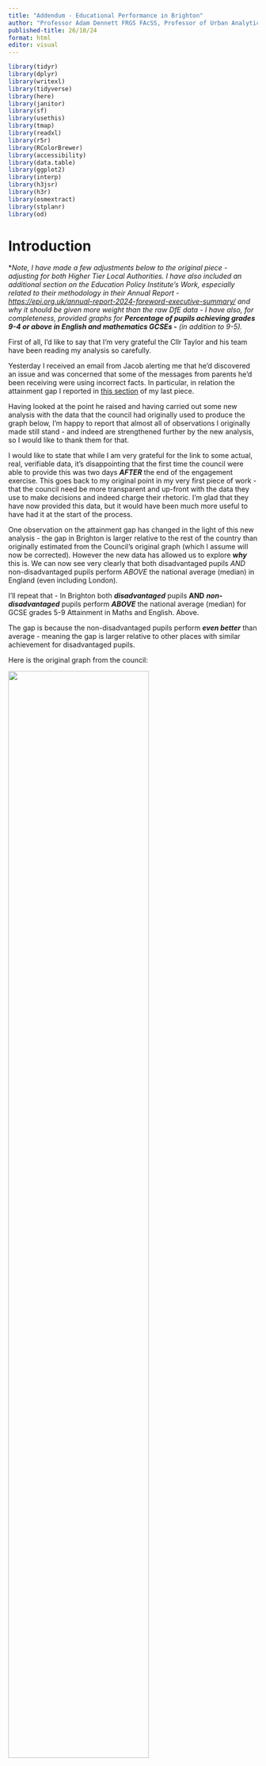 ```yaml
---
title: "Addendum - Educational Performance in Brighton"
author: "Professor Adam Dennett FRGS FAcSS, Professor of Urban Analytics, Bartlett Centre for Advanced Spatial Analysis, University College London - a.dennett@ucl.ac.uk - @adam_dennett"
published-title: 26/10/24
format: html
editor: visual
---
```


```r
library(tidyr)
library(dplyr)
library(writexl)
library(tidyverse)
library(here)
library(janitor)
library(sf)
library(usethis)
library(tmap)
library(readxl)
library(r5r)
library(RColorBrewer)
library(accessibility)
library(data.table)
library(ggplot2)
library(interp)
library(h3jsr)
library(h3r)
library(osmextract)
library(stplanr)
library(od)
```

# Introduction

\**Note, I have made a few adjustments below to the original piece - adjusting for both Higher Tier Local Authorities. I have also included an additional section on the Education Policy Institute's Work, especially related to their methodology in their Annual Report - <https://epi.org.uk/annual-report-2024-foreword-executive-summary/> and why it should be given more weight than the raw DfE data - I have also, for completeness, provided graphs for **Percentage of pupils achieving grades 9-4 or above in English and mathematics GCSEs -** (in addition to 9-5).*

First of all, I'd like to say that I'm very grateful the Cllr Taylor and his team have been reading my analysis so carefully.

Yesterday I received an email from Jacob alerting me that he'd discovered an issue and was concerned that some of the messages from parents he'd been receiving were using incorrect facts. In particular, in relation the attainment gap I reported in [this section](https://adamdennett.github.io/BH_Schools_2/schools_wk3.html#a-stain-on-our-city---really) of my last piece.

Having looked at the point he raised and having carried out some new analysis with the data that the council had originally used to produce the graph below, I'm happy to report that almost all of observations I originally made still stand - and indeed are strengthened further by the new analysis, so I would like to thank them for that.

I would like to state that while I am very grateful for the link to some actual, real, verifiable data, it's disappointing that the first time the council were able to provide this was two days ***AFTER*** the end of the engagement exercise. This goes back to my original point in my very first piece of work - that the council need be more transparent and up-front with the data they use to make decisions and indeed charge their rhetoric. I'm glad that they have now provided this data, but it would have been much more useful to have had it at the start of the process.

One observation on the attainment gap has changed in the light of this new analysis - the gap in Brighton is larger relative to the rest of the country than originally estimated from the Council's original graph (which I assume will now be corrected). However the new data has allowed us to explore ***why*** this is. We can now see very clearly that both disadvantaged pupils *AND* non-disadvantaged pupils perform *ABOVE* the national average (median) in England (even including London).

I'll repeat that - In Brighton both ***disadvantaged*** pupils **AND** ***non-disadvantaged*** pupils perform ***ABOVE*** the national average (median) for GCSE grades 5-9 Attainment in Maths and English. Above.

The gap is because the non-disadvantaged pupils perform ***even better*** than average - meaning the gap is larger relative to other places with similar achievement for disadvantaged pupils.

Here is the original graph from the council:

![](images/stain.png){width="75%"}

Now the graph that Cllr Taylor was concerned about in my last analysis was this one:

![](images/stain2.png)

Now, the issue Cllr Taylor alerted me to relates to the two green dots at the top of this chart.

Here's the point he raised: "You have compared Disadvantaged Attainment to ***All Pupil*** attainment, which is not how the Attainment Gap is calculated. Disadvantaged attainment has to be compared to Non-Disadvantaged Attainment (not all pupils)."

A good point - and a correct one. An even better point had it have been raised when he put his own slides together, as you can see that this is exactly what the bar chart at the top is showing! I used their data. In drawing these green dots and time was short and data was sparse, I took the figures from the Council graph.

But mistakes happen - the rest of my graph above (below the green dot) was actually using FSM regional data - not ideal, but the best I could lay my hands on at the time without a link to the original data. As I note above, Cllr Taylor was kind enough to send me the link to the [original data](https://explore-education-statistics.service.gov.uk/find-statistics/key-stage-4-performance), and after a bit of digging around I found the correct file and have been able to correct the analysis.

## New Analysis - Are we still stained?

Well, short answer is, no. We are no more stained than we were before. And much of the stain (the attainment gap in Brighton being worse than the attainment gap nationally) is actually an artefact of the council using the wrong 'average' - as I will explain below. Had they used the correct average - the median - a different picture emerges.

There still appears to be some confusion online, which hopefully this bit of analysis will clear up once and for all.

-   Cllr Taylor - "Non-Disadvantaged attainment in Brighton and Hove was 57.5 in 2022-23, giving us an attainment gap of 33.5." - looking at the data, this observation is ***true***.

-   Cllr Taylor on Facebook - "Indeed - when compared to individual local authorities, our city has the 16th highest attainment gap of 152 local authorities - nearly in the top decile." This observation is true, when looking at just one of the possible attainment gap variables, - the ***Percentage of pupils achieving grades 5 or above in English and Mathematics GCSEs*** - however as is pointed out by the [Educational Policy Institute in their annual report](https://epi.org.uk/annual-report-2024-methodology-2/) - the average GCSE score across English and Maths in England, was 4.6. So in using this variable is effectively representing the - above-average attainment gap. However this is the 'raw' gap (i.e. a gap of 10-20% pass rate is the same as a gap from 30-40% pass rate - same gap, very different story).

## Data

### GCSE Grade 5-9, English and Maths, 2024

The file I have used in the analysis below is called ***2233_sl_lad_fsm_dis_data_revised.csv*** (downloaded from [here](https://explore-education-statistics.service.gov.uk/find-statistics/key-stage-4-performance)) – I am now almost certain that the data in Cllr Taylor's original graph comes from the field “pt_l2basics_95” - ***Percentage of pupils achieving grades 5 or above in English and Mathematics GCSEs.*** Even more specifically, the 50% for Brighton comes from cell W266 in that file and the 24% for disadvantaged pupils comes from Cell W262 in the same sheet.

I pre-filtered that file above (I know, I'd normally do it all in R but today I did filter in excel first - slaps-wrists - but I really wanted to eyeball the data first to make sure mistakes did not creep in). Those two files, derived from *2233_sl_lad_fsm_dis_data_revised.csv* can be downloaded from [here](https://www.dropbox.com/scl/fi/3g8wmdocqn0du3rikagte/dis_vs_non.csv?rlkey=6n8m416q41nsqpdndf2jebahz&dl=0) and [here](https://www.dropbox.com/scl/fi/penjbjr196k4wb9gvplp8/all_vs_disadv.csv?rlkey=daxgv1op76z5yh3c42ygb4p3a&dl=0). (note in the underlying code, I have now adjusted to read the original file in and filter and aggregate on the fly). OK, so we're all set.

## Analysis

We can plot that Brighton data. And even better than showing England and the South East, we can show all Local Authorities (upper and lower-tier now) in England. This gives us a much better way of comparing where Brighton sits relative to everywhere else. We can view this data below in a histogram:

```r
#all_vs_disad <- read_csv("https://www.dropbox.com/scl/fi/penjbjr196k4wb9gvplp8/all_vs_disadv.csv?rlkey=daxgv1op76z5yh3c42ygb4p3a&raw=1")
#dis_vs_non <- read_csv("https://www.dropbox.com/scl/fi/3g8wmdocqn0du3rikagte/dis_vs_non.csv?rlkey=6n8m416q41nsqpdndf2jebahz&raw=1")
full_fsm_dis <- read_csv("https://www.dropbox.com/scl/fi/kduzdg0q7cvb35s9o5nrt/2223_sl_lad_fsm_dis_data_revised.csv?rlkey=4kpfuncy0h40wp1qtzgid8vyj&raw=1")

```

```r
library(dplyr)
library(ggplot2)

dis_vs_non <- full_fsm_dis %>% 
  filter(disadvantage %in% c("Disadvantaged", "Disadvantaged all other") & 
         free_school_meals == "Total" & 
         !is.na(lad_code))

all_vs_disad <- full_fsm_dis %>% 
  filter(disadvantage %in% c("Disadvantaged", "Total") & 
         free_school_meals == "Total" & 
         !is.na(lad_code))


# Select the relevant columns and order the data
all_vs_disad_ordered <- all_vs_disad %>%
  select(lad_name, disadvantage, pt_l2basics_95) %>%
  arrange(lad_name)

all_vs_disad_filtered <- all_vs_disad %>%
  select(lad_name, disadvantage, pt_l2basics_95) %>% 
  mutate(lad_name = factor(lad_name, levels = unique(lad_name[order(pt_l2basics_95)])))

# Step 1: Pivot Wider
all_vs_disad_wider <- all_vs_disad_filtered %>%
  pivot_wider(names_from = disadvantage, values_from = pt_l2basics_95)

# Step 2: Calculate Gap
all_vs_disad_wider <- all_vs_disad_wider %>%
  mutate(Gap = Total - Disadvantaged) %>% 
  mutate(Gap_vs_total = (Gap / Total)*100)

# Step 3: Pivot Longer
all_vs_disad_longer <- all_vs_disad_wider %>%
  pivot_longer(cols = c(Total, Disadvantaged, Gap, Gap_vs_total), names_to = "disadvantage", values_to = "pt_l2basics_95")

# Step 4: Adjust factor levels for lad_name based on 'Gap'
all_vs_disad_longer <- all_vs_disad_longer %>%
  mutate(lad_name = factor(lad_name, levels = all_vs_disad_wider %>% 
                            arrange(Gap) %>%
                            pull(lad_name)))




```

```r
library(dplyr)
library(ggplot2)

# Select the relevant columns and order the data
all_vs_disad_ordered <- all_vs_disad %>%
  select(lad_name, disadvantage, pt_l2basics_95) %>%
  arrange(pt_l2basics_95)

# Extract the value for Brighton and Hove for "Disadvantaged" and "Total"
brighton_value_disadv <- all_vs_disad_ordered %>%
  filter(lad_name == "Brighton and Hove" & disadvantage == "Disadvantaged") %>%
  pull(pt_l2basics_95)

brighton_value_total <- all_vs_disad_ordered %>%
  filter(lad_name == "Brighton and Hove" & disadvantage == "Total") %>%
  pull(pt_l2basics_95)

# Calculate medians
median_disadv <- all_vs_disad_ordered %>%
  filter(disadvantage == "Disadvantaged") %>%
  summarise(median = median(pt_l2basics_95)) %>%
  pull(median)

median_total <- all_vs_disad_ordered %>%
  filter(disadvantage == "Total") %>%
  summarise(median = median(pt_l2basics_95)) %>%
  pull(median)

mean_total <- all_vs_disad_ordered %>%
  filter(disadvantage == "Total") %>%
  summarise(mean = mean(pt_l2basics_95)) %>%
  pull(mean)

mean_disadv <- all_vs_disad_ordered %>%
  filter(disadvantage == "Disadvantaged") %>%
  summarise(mean = mean(pt_l2basics_95)) %>%
  pull(mean)


# Create the overlaid histograms
ggplot() +
  geom_histogram(data = filter(all_vs_disad_ordered, disadvantage == "Disadvantaged"), 
                 aes(x = pt_l2basics_95, fill = "Disadvantaged"), binwidth = 2, alpha = 0.5, position = "identity", color = "black") +
  geom_histogram(data = filter(all_vs_disad_ordered, disadvantage == "Total"), 
                 aes(x = pt_l2basics_95, fill = "Total"), binwidth = 2, alpha = 0.5, position = "identity", color = "black") +
  geom_vline(xintercept = brighton_value_disadv, color = "red", linetype = "dashed") +
  geom_vline(xintercept = brighton_value_total, color = "blue", linetype = "dashed") +
  geom_vline(xintercept = median_disadv, color = "orange", linetype = "solid", size = 1) +
  geom_vline(xintercept = median_total, color = "lightblue", linetype = "solid", size = 1) +
  annotate("text", x = brighton_value_disadv, y = Inf, label = "Brighton and Hove (Disadvantaged)", color = "red", vjust = 2.5, angle = 90) +
  annotate("text", x = brighton_value_total, y = Inf, label = "Brighton and Hove (Total)", color = "blue", vjust = 2.5, angle = 90) +
  theme_minimal() +
  labs(
    title = "Percentage Achieving 9-5 grades in English and Maths, \nAll England Local Authorities",
    x = "Percentage Achieving 9-5 grades in English and Maths",
    y = "Frequency",
    fill = "Disadvantage"
  ) +
  scale_fill_manual(values = c("Disadvantaged" = "orange", "Total" = "lightblue"))

```

Figure 1 - Disadvantaged Pupils vs Total

-   First thing to say is I am aware that this is still the "***wrong***" data - the disadvantaged pupils in this graph are also included in the Total - so double counted. I will correct this in the next graph, but it's useful to have this here to see that it actually doesn't make a huge amount of difference. Still, it's worth doing things properly.

-   The second thing to note is The median values for disadvantaged pupils and advantaged pupils are shown by the solid lines, with the Brighton and Hove values in dashed lines.

    -   As an important aside, I have used the ***median*** value as my measure of 'average' here - this is actually quite important and something the Council overlooked in their original bar-chart shown at the top where it appears they have used the artithmetic ***mean***. Both are measures of central tendancy (mode being the other one that you might have heard of at school), but median is more appropriate where there there might be outliers (London, for example) and a a skewed distribution (more values at one end of the distribution as we can see in the disadvantaged historam above), and the reason why I have used it here. (There are various online guides as to when to use Median rather than mean, but most will probably start with [wikipedia](https://en.wikipedia.org/wiki/Median) - this BBC Bitesize guide is also genuinely great - <https://www.bbc.co.uk/bitesize/articles/z99jpbk>)

    -   Relatedly, much of the original "stain" that was identified was because the figure of 25.4% for England was the arithmetic mean for the country (according to the data - \[40,074/157,963\]\*100). This is the average disadvantaged 9-5 Maths GCES Pass rate across all children in the county. However, if we took all of local pass rates for each local Authority - e.g. Brighton and Hove = 129/537 = 24% - and do the same for every other local authority, then median is the middle value in this set - and is 21.9%. Brighton is above average - as we already know by looking at the histogram above.

-   The third thing to note is this is a ***histogram***. Not a bar chart. Each bar represents a ***count*** of local authorities that fall into the range of the x-axis value. It's a nice way of seeing where Brighton sits relative to every other local authority in the country. If you look where Brighton is (on the blue side of the graph), it means there are another 22 local authorities (out of 298) whose total number of pupils achieving 9-5 grades in English and Maths is between 49-51%.

-   As the dotted lines for Brighton fall to the right of the solid vertical lines, it means that Brighton is above the median for 9-5 Maths and English GSCE grades for both disadvantaged ***and*** advantaged pupils. Advantaged pupils do achieve a bit higher above the average than disadvantaged pupils.

### Disadvantaged vs Non-Disadvantaged Pupils

Below is a slightly different histogram created with slightly different rows of data from the same dataset. The disadvantaged data are exactly the same, but this time it is paired with data for non-disadvantaged pupils. If you add the two together, you get the total data from the previous graph. This is a better way of representing the data as it doesn't double count the disadvantaged pupils.

#### Minor Adjustment for Geography

*There was a bit of a flurry of excitement on Facebook as originally in this piece I had used standard ("Lower Tier") local authorities (as this is geography the data comes in). My lack of understanding was mocked as I should have known (as everyone surely does!) - that what matters for education policy is "Upper Tier" local authorities - sometimes known as Local Education Authorities. Ok fine, now is not the time to get into distributions of academies and free schools which are outside of the control of local authorities, let's just see if upper tier makes any difference.*

*I managed to source a [lookup-table from the ONS](https://geoportal.statistics.gov.uk/datasets/ec2949b8c037460bbc2891323927e931_0/explore) so have been able to aggregate the original data up to the Upper Tier level for comparison. My data now **exactly** matches that used by Cllr Taylor, so we're all good.*

*As it's the same data, just a bit more aggregated, things haven't changed much. We get some statistical smoothing going on (see my last piece for [a bit of a guide on statistical smoothing](https://adamdennett.github.io/BH_Schools_2/schools_wk3.html#the-importance-of-boundaries-and-distributions-of-people-within-them)) which shifts the medians a little - about 1% for the disadvantaged group, but nothing which changes the interpretation. See below.*

```r
library(dplyr)
library(ggplot2)
library(ggtext)

# Select the relevant columns and order the data
dis_vs_non_ordered <- dis_vs_non %>%
  select(lad_code, lad_name, disadvantage, pt_l2basics_95, UTLA23CD, UTLA23NM) %>%
  arrange(pt_l2basics_95)

dis_vs_non_filtered <- dis_vs_non %>%
  select(lad_name, disadvantage, pt_l2basics_95) %>%
  arrange(lad_name)

# Create a new dataframe grouped by UTLA23CD and summarise columns

# Create a new dataframe grouped by UTLA23CD and disadvantage
dis_vs_non_utla <- dis_vs_non %>%
  group_by(UTLA23CD, UTLA23NM, disadvantage) %>%
  summarise(across(starts_with("t_"), sum, na.rm = TRUE), 
            across(starts_with("avg_"), mean, na.rm = TRUE),
            across(starts_with("pt_"), mean, na.rm = TRUE),
            .groups = 'drop') # ensures ungrouping after summarising

dis_vs_non_utla_filtered <- dis_vs_non_utla %>%
  select(UTLA23NM, disadvantage, t_pupils, t_l2basics_95) %>%
  mutate(pt_l2basics_95 = (t_l2basics_95 / t_pupils)*100) %>%
  arrange(pt_l2basics_95)

# Step 1: Pivot Wider

dis_vs_non_utla_wider <- dis_vs_non_utla_filtered %>% 
  select(UTLA23NM, disadvantage, pt_l2basics_95) %>%
  pivot_wider(names_from = disadvantage, values_from = pt_l2basics_95)

#dis_vs_non_utla_wider <- dis_vs_non_utla_filtered %>%
#  pivot_wider(names_from = disadvantage, values_from = pt_l2basics_95)

# Step 2: Calculate Gap

dis_vs_non_utla_wider <- dis_vs_non_utla_wider %>%
  mutate(Gap = `Disadvantaged all other` - Disadvantaged) %>% 
  mutate(Gap_vs_total = (Gap / `Disadvantaged all other`)*100)

# Step 3: Pivot Longer

dis_vs_non_utla_longer <- dis_vs_non_utla_wider %>%
  pivot_longer(cols = c(`Disadvantaged all other`, Disadvantaged, Gap, Gap_vs_total), names_to = "disadvantage", values_to = "pt_l2basics_95")

# Step 4: Adjust factor levels for lad_name based on 'Gap'

dis_vs_non_utla_longer <- dis_vs_non_utla_longer %>%
  mutate(UTLA23NM = factor(UTLA23NM, levels = dis_vs_non_utla_wider %>% 
                            arrange(Gap) %>%
                            pull(UTLA23NM))) %>% 
  filter(disadvantage %in% c("Disadvantaged", "Disadvantaged all other"))

# Filter out Brighton and Hove

brighton_utla_data <- dis_vs_non_utla_longer %>%
  filter(UTLA23NM == "Brighton and Hove")

# create medians

median_disadv_utla <- dis_vs_non_utla_longer %>%
  filter(disadvantage == "Disadvantaged") %>%
  summarise(median = median(pt_l2basics_95)) %>%
  pull(median)

median_non_disadv_utla <- dis_vs_non_utla_longer %>%
  filter(disadvantage == "Disadvantaged all other") %>%
  summarise(median = median(pt_l2basics_95)) %>%
  pull(median)

# Extract the value for Brighton and Hove for "Disadvantaged" and "Total"
brighton_value_disadv <- dis_vs_non_utla %>%
  filter(UTLA23NM == "Brighton and Hove" & disadvantage == "Disadvantaged") %>%
  pull(pt_l2basics_95)

brighton_value_total <- dis_vs_non_utla %>%
  filter(UTLA23NM == "Brighton and Hove" & disadvantage == "Disadvantaged all other") %>%
  pull(pt_l2basics_95)

# # Create the ggplot point graph
# 
# ggplot(dis_vs_non_utla_longer, aes(x = pt_l2basics_95, y = UTLA23NM)) +
#   geom_point(aes(color = disadvantage)) +
#   theme_minimal() +
#   labs(
#     x = "Percentage Achieving 9-5 grades in English and Maths",
#     y = "",
#     title = "Attainment Gap, Disadvantaged as a Proportion of Non-Disadvantaged \n9-5 grades in English and Maths"
#   ) +
#   theme(axis.text.y = element_blank()) +
#   geom_point(data = brighton_utla_data, aes(x = pt_l2basics_95, y = UTLA23NM), color = "black", size = 3) +
#   scale_color_manual(values = c("Disadvantaged" = "orange", "Disadvantaged all other" = "lightblue"),
#                      labels = c("Disadvantaged", "Non-Disadvantaged"))

# create histogram
ggplot() +
  geom_histogram(data = filter(dis_vs_non_utla, disadvantage == "Disadvantaged"), 
                 aes(x = pt_l2basics_95, fill = "Disadvantaged"), binwidth = 2, alpha = 0.5, position = "identity", color = "black") +
  geom_histogram(data = filter(dis_vs_non_utla, disadvantage == "Disadvantaged all other"), 
                 aes(x = pt_l2basics_95, fill = "Non-Disadvantaged"), binwidth = 2, alpha = 0.5, position = "identity", color = "black") +
  geom_vline(xintercept = brighton_value_disadv, color = "#FFCD00", linetype = "dashed", size = 1.5) +
  geom_vline(xintercept = brighton_value_total, color = "#0057B8", linetype = "dashed", size = 1.5) +
  geom_vline(xintercept = median_disadv_utla, color = "#FFCD00", linetype = "solid", size = 1.5) +
  geom_vline(xintercept = median_non_disadv_utla, color = "#0057B8", linetype = "solid", size = 1.5) +
  annotate("text", x = brighton_value_disadv, y = Inf, label = "Brighton and Hove (Disadvantaged)", color = "#FFCD00", vjust = 1.5, angle = 90) +
  annotate("text", x = brighton_value_total, y = Inf, label = "Brighton and Hove (Non-Disadvantaged)", color = "#0057B8", vjust = 1.5, angle = 90) +
  theme_minimal() +
  labs(
    title = "Percentage Pupils Achieving 9-5 grades in English and Maths,  \nAll England Local *Education* Authorities (Upper Tier)",
    x = "Percentage Achieving 9-5 grades in English and Maths",
    y = "Frequency",
    fill = "Disadvantage"
  ) +
  theme(title = ggtext::element_markdown()) +
  scale_fill_manual(values = c("Disadvantaged" = "#FFCD00", "Non-Disadvantaged" = "#0057B8")) 

#+ ggsave(here("images", "attainmentgap_95.png"))


```

Figure 2a - Achievement, disadvantaged and non-disadvantaged, 153 "Upper Tier" Local Authorities (Local Education Authorities - LEAs)

```r


# Step 1: Pivot Wider
dis_vs_non_wider <- dis_vs_non_filtered %>%
  pivot_wider(names_from = disadvantage, values_from = pt_l2basics_95)

# Step 2: Calculate Gap
dis_vs_non_wider <- dis_vs_non_wider %>%
  mutate(Gap = `Disadvantaged all other` - Disadvantaged) %>% 
  mutate(Gap_vs_total = (Gap / `Disadvantaged all other`)*100)

# Step 3: Pivot Longer
dis_vs_non_longer <- dis_vs_non_wider %>%
  pivot_longer(cols = c(`Disadvantaged all other`, Disadvantaged, Gap, Gap_vs_total), names_to = "disadvantage", values_to = "pt_l2basics_95")

# Step 4: Adjust factor levels for lad_name based on 'Gap'
dis_vs_non_longer <- dis_vs_non_longer %>%
  mutate(lad_name = factor(lad_name, levels = dis_vs_non_wider %>% 
                            arrange(Gap) %>%
                            pull(lad_name)))


# Extract the value for Brighton and Hove for "Disadvantaged" and "Total"
brighton_value_disadv <- dis_vs_non_ordered %>%
  filter(lad_name == "Brighton and Hove" & disadvantage == "Disadvantaged") %>%
  pull(pt_l2basics_95)

brighton_value_total <- dis_vs_non_ordered %>%
  filter(lad_name == "Brighton and Hove" & disadvantage == "Disadvantaged all other") %>%
  pull(pt_l2basics_95)

# Calculate medians
median_disadv <- dis_vs_non_ordered %>%
  filter(disadvantage == "Disadvantaged") %>%
  summarise(median = median(pt_l2basics_95)) %>%
  pull(median)

median_total <- dis_vs_non_ordered %>%
  filter(disadvantage == "Disadvantaged all other") %>%
  summarise(median = median(pt_l2basics_95)) %>%
  pull(median)

# Create the overlaid histograms with median lines
ggplot() +
  geom_histogram(data = filter(dis_vs_non_ordered, disadvantage == "Disadvantaged"), 
                 aes(x = pt_l2basics_95, fill = "Disadvantaged"), binwidth = 2, alpha = 0.5, position = "identity", color = "black") +
  geom_histogram(data = filter(dis_vs_non_ordered, disadvantage == "Disadvantaged all other"), 
                 aes(x = pt_l2basics_95, fill = "Non-Disadvantaged"), binwidth = 2, alpha = 0.5, position = "identity", color = "black") +
  geom_vline(xintercept = brighton_value_disadv, color = "#FFCD00", linetype = "dashed", size = 1.5) +
  geom_vline(xintercept = brighton_value_total, color = "#0057B8", linetype = "dashed", size = 1.5) +
  geom_vline(xintercept = median_disadv, color = "#FFCD00", linetype = "solid", size = 1.5) +
  geom_vline(xintercept = median_total, color = "#0057B8", linetype = "solid", size = 1.5) +
  annotate("text", x = brighton_value_disadv, y = Inf, label = "Brighton and Hove (Disadvantaged)", color = "#FFCD00", vjust = 1.5, angle = 90) +
  annotate("text", x = brighton_value_total, y = Inf, label = "Brighton and Hove (Non-Disadvantaged)", color = "#0057B8", vjust = 1.5, angle = 90) +
  theme_minimal() +
  labs(
    title = "Percentage Achieving 9-5 grades in English and Maths, \nAll England Local Authorities (Lower Tier)",
    x = "Percentage Achieving 9-5 grades in English and Maths",
    y = "Frequency",
    fill = "Disadvantage"
  ) +
  scale_fill_manual(values = c("Disadvantaged" = "#FFCD00", "Non-Disadvantaged" = "#0057B8"))

```

Figure 2b - Achievement, disadvantaged and non-disadvantaged, 153 "Upper Tier" Local Authorities (Local Education Authorities - LEAs)

*Note - text below refers to the bottom of these two histograms - the original lower-tier data. When aggregating to 'upper-tier' the median for disadvantaged students is 22.97%. At lower tier, the median is 21.9% - so about 1% different. Brighton is the same size and shape in both tiers so remains at 24% - so either way, 1-2% above the national average.*

What's changed? Well not very much (although I have used Brighton and Hove Albion colours in this one for fun - if they look a bit faded it's because of the transparency!). The frequency distribution has changed on the right as the data are different, but:

-   Brighton still does better than average for both its disadvantaged and non-disadvantaged pupils.

-   The second important thing to note is the size of the gap between the solid line and the dotted line for disadvantaged and non-disadvantaged pupils. It is smaller on the left than on the right. This is because the non-disadvantaged pupils are doing better than the disadvantaged pupils, relatively speaking. Although they are both performing above the national average.

-   The attainment gap is the gap between the two dotted lines and in this data, as Cllr Taylor correctly pointed out, it's 33.5%.

But how does attainment and the gap compare with the rest country?

```r


dis_vs_non_ordered <- dis_vs_non %>%
  select(lad_name, disadvantage, pt_l2basics_95, region_name) %>%
  arrange(pt_l2basics_95)

dis_vs_non_filtered <- dis_vs_non %>%
  select(lad_name, disadvantage, pt_l2basics_95, region_name) %>% 
  mutate(lad_name = factor(lad_name, levels = unique(lad_name[order(pt_l2basics_95)])))

# Step 1: Pivot Wider
dis_vs_non_wider <- dis_vs_non_filtered %>%
  pivot_wider(names_from = disadvantage, values_from = pt_l2basics_95)

# Step 2: Calculate Gap
dis_vs_non_wider <- dis_vs_non_wider %>%
  mutate(Gap = `Disadvantaged all other` - Disadvantaged) %>% 
  mutate(Gap_vs_non_dis = (Gap / `Disadvantaged all other`)*100)

# Step 3: Pivot Longer
dis_vs_non_longer <- dis_vs_non_wider %>%
  pivot_longer(cols = c(`Disadvantaged all other`, Disadvantaged, Gap, Gap_vs_non_dis), names_to = "disadvantage", values_to = "pt_l2basics_95")

# Step 4: Adjust factor levels for lad_name based on 'Gap'
dis_vs_non_longer <- dis_vs_non_longer %>%
  mutate(lad_name = factor(lad_name, levels = dis_vs_non_wider %>% 
                            arrange(Disadvantaged) %>%
                            pull(lad_name))) %>% 
  filter(disadvantage %in% c("Disadvantaged", "Disadvantaged all other"))


# Filter out Brighton and Hove
brighton_data <- dis_vs_non_longer %>%
  filter(lad_name == "Brighton and Hove")

# Create the ggplot point graph
ggplot(dis_vs_non_longer, aes(x = pt_l2basics_95, y = lad_name)) +
  geom_point(aes(color = disadvantage)) +
  theme_minimal() +
  labs(
    x = "Percentage Achieving 9-5 grades in English and Maths",
    y = "",
    title = "Attainment Gap, Disadvantaged as a Proportion of Non-Disadvantaged \n9-5 grades in English and Maths"
  ) +
  theme(axis.text.y = element_blank()) +
  geom_point(data = brighton_data, aes(x = pt_l2basics_95, y = lad_name), color = "black", size = 3) +
  scale_color_manual(values = c("Disadvantaged" = "#FFCD00", "Disadvantaged all other" = "#0057B8"),
                     labels = c("Disadvantaged", "Non-Disadvantaged"))

```

-   The graph above ranks every local authority in England by the performance of disadvantaged pupils, while also displaying, to the right, the relative performance of the non-disadvantaged pupils. Each pair of dots represents a single local authority.
-   And it's clear to see that Brighton is in the top half - as we would know from the histogram above.
-   It's also clear that the relationship between disadvantaged and non-disadvantaged pupils is not the same across the country. In some places, the gap is much smaller, in others larger, but no discernible pattern between the two at this stage.

```r
library(dplyr)
library(ggplot2)

dis_vs_non_ordered <- dis_vs_non %>%
  select(lad_name, disadvantage, pt_l2basics_95, region_name) %>%
  arrange(pt_l2basics_95)

dis_vs_non_filtered <- dis_vs_non %>%
  select(lad_name, disadvantage, pt_l2basics_95, region_name) %>% 
  mutate(lad_name = factor(lad_name, levels = unique(lad_name[order(pt_l2basics_95)])))

  # Step 1: Pivot Wider
dis_vs_non_wider <- dis_vs_non_filtered %>%
  pivot_wider(names_from = disadvantage, values_from = pt_l2basics_95)

# Step 2: Calculate Gap
dis_vs_non_wider <- dis_vs_non_wider %>%
  mutate(Gap = `Disadvantaged all other` - Disadvantaged) %>% 
  mutate(Gap_vs_non_dis = (Gap / `Disadvantaged all other`)*100)

# Step 3: Pivot Longer
dis_vs_non_longer <- dis_vs_non_wider %>%
  pivot_longer(cols = c(`Disadvantaged all other`, Disadvantaged, Gap, Gap_vs_non_dis), names_to = "disadvantage", values_to = "pt_l2basics_95")

# Step 4: Adjust factor levels for lad_name based on 'Gap'
dis_vs_non_longer <- dis_vs_non_longer %>%
  mutate(lad_name = factor(lad_name, levels = dis_vs_non_wider %>% 
                            arrange(Gap_vs_non_dis) %>%
                            pull(lad_name))) %>% 
  filter(disadvantage %in% c("Gap_vs_non_dis"))


# Filter out Brighton and Hove
brighton_data <- dis_vs_non_longer %>%
  filter(lad_name == "Brighton and Hove")

# Create the ggplot point graph
ggplot(dis_vs_non_longer, aes(x = pt_l2basics_95, y = lad_name)) +
  geom_point(aes(color = disadvantage)) +
  theme_minimal() +
  labs(
    x = "Percentage of Disadvantaged, relative to non-disadvantaged \nAchieving 9-5 grades in English and Maths",
    y = "",
    title = "Attainment Gap, Disadvantaged as a Proportion of Non-Disadvantaged \n9-5 grades in English and Maths"
  ) +
  theme(axis.text.y = element_blank()) +
  geom_point(data = brighton_data, aes(x = pt_l2basics_95, y = lad_name), color = "black", size = 3) 

```

But what about the gap? Given there is so much noise, it would make sense to try and standardise the gap by either disadvantaged or non-disadvantaged attainment. If we look at the gap relative to advantaged attainment – i.e. how do Disadvantaged students do relative to the performance of the advantaged students in the same local authority – a reasonable way of standardising - we get the plot above.

What this shows is that in Brighton, the gap of 33.5% between disadvantaged (24%) and advantaged (57.5%) pupils is around 58% of that higher level of achievement in the city. Lower figures are better in this particular graph, so this gap is not in the top half of the English league table, but as the histogram above shows from the same data, this is because non-disadvantaged students are doing even better than the disadvantaged students, who are already doing better than average.

```r
library(dplyr)
library(ggplot2)

# Step 1: Pivot Wider
dis_vs_non_wider <- dis_vs_non_filtered %>%
  pivot_wider(names_from = disadvantage, values_from = pt_l2basics_95)

# Step 2: Calculate Gap
dis_vs_non_wider <- dis_vs_non_wider %>%
  mutate(Gap = `Disadvantaged all other` - Disadvantaged) %>% 
  mutate(Gap_vs_non_dis = (Gap / `Disadvantaged all other`)*100)

# Step 3: Pivot Longer
dis_vs_non_longer <- dis_vs_non_wider %>%
  pivot_longer(cols = c(`Disadvantaged all other`, Disadvantaged, Gap, Gap_vs_non_dis), names_to = "disadvantage", values_to = "pt_l2basics_95")

# Step 4: Adjust factor levels for lad_name based on 'Gap'
dis_vs_non_longer <- dis_vs_non_longer %>%
  mutate(lad_name = factor(lad_name, levels = dis_vs_non_wider %>% 
                            arrange(Disadvantaged) %>%
                            pull(lad_name))) 


filtered <- dis_vs_non_longer %>%
  filter(disadvantage == "Disadvantaged")

# Filter out Brighton and Hove
brighton_data <- filtered %>%
  filter(lad_name == "Brighton and Hove")

# Calculate the median
median_value <- median(filtered$pt_l2basics_95)

# Create the ggplot point graph with median line
ggplot(filtered, aes(x = pt_l2basics_95, y = lad_name)) +
  geom_point(aes(color = region_name)) +
  theme_minimal() +
  labs(
    x = "Percentage Achieving 9-5 grades in English and Maths",
    y = "",
    title = "Disadvantaged Percentage Achieving 9-5 grades in English and Maths"
  ) +
  theme(axis.text.y = element_blank()) +
  geom_point(data = brighton_data, aes(x = pt_l2basics_95, y = lad_name), color = "black", size = 3) +
  geom_vline(xintercept = median_value, color = "grey", linetype = "dotted", size = 1.5) +
  annotate("text", x = median_value, y = Inf, label = "Median", color = "grey", vjust = 1.5, angle = 90) +
  geom_text(data = brighton_data, aes(x = pt_l2basics_95, y = reorder(lad_name, pt_l2basics_95), label = lad_name), hjust = -0.1)

```

-   One final plot adds a regional perspective - again, this is just disadvantaged pupils, but it's clear to see here the effect of London on the data. Brighton is in the top half of the country, a very large number of local authorities at the top of the distribution are in London.

### GCSE Grade 4-9, English and Maths, 2024

For completeness, I have also included the same analysis for the 4-9 grades in English and Maths. What you will notice is Brighton is still above average, but attainment of disadvantaged pupils is closer to the national average than for 9-5 grades. My overall observations about the gap do not change, however, it is worth asking the question why the attainment gap appears even better than this in the recent work carried out by the Education Policy Institute?

```r
# Select the relevant columns and order the data
dis_vs_non_ordered <- dis_vs_non %>%
  select(lad_code, lad_name, disadvantage, pt_l2basics_94, UTLA23CD, UTLA23NM) %>%
  arrange(pt_l2basics_94)

dis_vs_non_filtered <- dis_vs_non %>%
  select(lad_name, disadvantage, pt_l2basics_94) %>%
  arrange(lad_name)

# Create a new dataframe grouped by UTLA23CD and summarise columns

# Create a new dataframe grouped by UTLA23CD and disadvantage
dis_vs_non_utla <- dis_vs_non %>%
  group_by(UTLA23CD, UTLA23NM, disadvantage) %>%
  summarise(across(starts_with("t_"), sum, na.rm = TRUE), 
            across(starts_with("avg_"), mean, na.rm = TRUE),
            across(starts_with("pt_"), mean, na.rm = TRUE),
            .groups = 'drop') # ensures ungrouping after summarising

dis_vs_non_utla_filtered <- dis_vs_non_utla %>%
  select(UTLA23NM, disadvantage, t_pupils, t_l2basics_94) %>%
  mutate(pt_l2basics_94 = (t_l2basics_94 / t_pupils)*100) %>%
  arrange(pt_l2basics_94)

# Step 1: Pivot Wider

dis_vs_non_utla_wider <- dis_vs_non_utla_filtered %>% 
  select(UTLA23NM, disadvantage, pt_l2basics_94) %>%
  pivot_wider(names_from = disadvantage, values_from = pt_l2basics_94)

#dis_vs_non_utla_wider <- dis_vs_non_utla_filtered %>%
#  pivot_wider(names_from = disadvantage, values_from = pt_l2basics_94)

# Step 2: Calculate Gap

dis_vs_non_utla_wider <- dis_vs_non_utla_wider %>%
  mutate(Gap = `Disadvantaged all other` - Disadvantaged) %>% 
  mutate(Gap_vs_total = (Gap / `Disadvantaged all other`)*100)

# Step 3: Pivot Longer

dis_vs_non_utla_longer <- dis_vs_non_utla_wider %>%
  pivot_longer(cols = c(`Disadvantaged all other`, Disadvantaged, Gap, Gap_vs_total), names_to = "disadvantage", values_to = "pt_l2basics_94")

# Step 4: Adjust factor levels for lad_name based on 'Gap'

dis_vs_non_utla_longer <- dis_vs_non_utla_longer %>%
  mutate(UTLA23NM = factor(UTLA23NM, levels = dis_vs_non_utla_wider %>% 
                            arrange(Gap) %>%
                            pull(UTLA23NM))) %>% 
  filter(disadvantage %in% c("Disadvantaged", "Disadvantaged all other"))

# Filter out Brighton and Hove

brighton_utla_data <- dis_vs_non_utla_longer %>%
  filter(UTLA23NM == "Brighton and Hove")

# create medians

median_disadv_utla <- dis_vs_non_utla_longer %>%
  filter(disadvantage == "Disadvantaged") %>%
  summarise(median = median(pt_l2basics_94)) %>%
  pull(median)

median_non_disadv_utla <- dis_vs_non_utla_longer %>%
  filter(disadvantage == "Disadvantaged all other") %>%
  summarise(median = median(pt_l2basics_94)) %>%
  pull(median)

# Extract the value for Brighton and Hove for "Disadvantaged" and "Total"
brighton_value_disadv <- dis_vs_non_utla %>%
  filter(UTLA23NM == "Brighton and Hove" & disadvantage == "Disadvantaged") %>%
  pull(pt_l2basics_94)

brighton_value_total <- dis_vs_non_utla %>%
  filter(UTLA23NM == "Brighton and Hove" & disadvantage == "Disadvantaged all other") %>%
  pull(pt_l2basics_94)

# # Create the ggplot point graph
# 
# ggplot(dis_vs_non_utla_longer, aes(x = pt_l2basics_94, y = UTLA23NM)) +
#   geom_point(aes(color = disadvantage)) +
#   theme_minimal() +
#   labs(
#     x = "Percentage Achieving 9-5 grades in English and Maths",
#     y = "",
#     title = "Attainment Gap, Disadvantaged as a Proportion of Non-Disadvantaged \n9-5 grades in English and Maths"
#   ) +
#   theme(axis.text.y = element_blank()) +
#   geom_point(data = brighton_utla_data, aes(x = pt_l2basics_94, y = UTLA23NM), color = "black", size = 3) +
#   scale_color_manual(values = c("Disadvantaged" = "orange", "Disadvantaged all other" = "lightblue"),
#                      labels = c("Disadvantaged", "Non-Disadvantaged"))

# create histogram
ggplot() +
  geom_histogram(data = filter(dis_vs_non_utla, disadvantage == "Disadvantaged"), 
                 aes(x = pt_l2basics_94, fill = "Disadvantaged"), binwidth = 2, alpha = 0.5, position = "identity", color = "black") +
  geom_histogram(data = filter(dis_vs_non_utla, disadvantage == "Disadvantaged all other"), 
                 aes(x = pt_l2basics_94, fill = "Non-Disadvantaged"), binwidth = 2, alpha = 0.5, position = "identity", color = "black") +
  geom_vline(xintercept = brighton_value_disadv, color = "#fbb4b9", linetype = "dashed", size = 1.5) +
  geom_vline(xintercept = brighton_value_total, color = "#7a0177", linetype = "dashed", size = 1.5) +
  geom_vline(xintercept = median_disadv_utla, color = "#fbb4b9", linetype = "solid", size = 1.5) +
  geom_vline(xintercept = median_non_disadv_utla, color = "#7a0177", linetype = "solid", size = 1.5) +
  annotate("text", x = brighton_value_disadv, y = Inf, label = "Brighton and Hove (Disadvantaged)", color = "#fbb4b9", vjust = 1.5, angle = 90) +
  annotate("text", x = brighton_value_total, y = Inf, label = "Brighton and Hove (Non-Disadvantaged)", color = "#7a0177", vjust = 1.5, angle = 90) +
  theme_minimal() +
  labs(
    title = "Percentage Achieving 9-4 grades in English and Maths,  \nAll England Local *Education* Authorities (Upper Tier)",
    x = "Percentage Achieving 9-4 grades in English and Maths",
    y = "Frequency",
    fill = "Disadvantage"
  ) +
  theme(title = ggtext::element_markdown()) +
  scale_fill_manual(values = c("Disadvantaged" = "#fbb4b9", "Non-Disadvantaged" = "#7a0177"))

```

```r
# Step 1: Pivot Wider
dis_vs_non_wider <- dis_vs_non_filtered %>%
  pivot_wider(names_from = disadvantage, values_from = pt_l2basics_94)

# Step 2: Calculate Gap
dis_vs_non_wider <- dis_vs_non_wider %>%
  mutate(Gap = `Disadvantaged all other` - Disadvantaged) %>% 
  mutate(Gap_vs_total = (Gap / `Disadvantaged all other`)*100)

# Step 3: Pivot Longer
dis_vs_non_longer <- dis_vs_non_wider %>%
  pivot_longer(cols = c(`Disadvantaged all other`, Disadvantaged, Gap, Gap_vs_total), names_to = "disadvantage", values_to = "pt_l2basics_94")

# Step 4: Adjust factor levels for lad_name based on 'Gap'
dis_vs_non_longer <- dis_vs_non_longer %>%
  mutate(lad_name = factor(lad_name, levels = dis_vs_non_wider %>% 
                            arrange(Gap) %>%
                            pull(lad_name)))


# Extract the value for Brighton and Hove for "Disadvantaged" and "Total"
brighton_value_disadv <- dis_vs_non_ordered %>%
  filter(lad_name == "Brighton and Hove" & disadvantage == "Disadvantaged") %>%
  pull(pt_l2basics_94)

brighton_value_total <- dis_vs_non_ordered %>%
  filter(lad_name == "Brighton and Hove" & disadvantage == "Disadvantaged all other") %>%
  pull(pt_l2basics_94)

# Calculate medians
median_disadv <- dis_vs_non_ordered %>%
  filter(disadvantage == "Disadvantaged") %>%
  summarise(median = median(pt_l2basics_94)) %>%
  pull(median)

median_total <- dis_vs_non_ordered %>%
  filter(disadvantage == "Disadvantaged all other") %>%
  summarise(median = median(pt_l2basics_94)) %>%
  pull(median)

# Create the overlaid histograms with median lines
ggplot() +
  geom_histogram(data = filter(dis_vs_non_ordered, disadvantage == "Disadvantaged"), 
                 aes(x = pt_l2basics_94, fill = "Disadvantaged"), binwidth = 2, alpha = 0.5, position = "identity", color = "black") +
  geom_histogram(data = filter(dis_vs_non_ordered, disadvantage == "Disadvantaged all other"), 
                 aes(x = pt_l2basics_94, fill = "Non-Disadvantaged"), binwidth = 2, alpha = 0.5, position = "identity", color = "black") +
  geom_vline(xintercept = brighton_value_disadv, color = "#fbb4b9", linetype = "dashed", size = 1.5) +
  geom_vline(xintercept = brighton_value_total, color = "#7a0177", linetype = "dashed", size = 1.5) +
  geom_vline(xintercept = median_disadv, color = "#fbb4b9", linetype = "solid", size = 1.5) +
  geom_vline(xintercept = median_total, color = "#7a0177", linetype = "solid", size = 1.5) +
  annotate("text", x = brighton_value_disadv, y = Inf, label = "Brighton and Hove (Disadvantaged)", color = "#fbb4b9", vjust = 1.5, angle = 90) +
  annotate("text", x = brighton_value_total, y = Inf, label = "Brighton and Hove (Non-Disadvantaged)", color = "#7a0177", vjust = 1.5, angle = 90) +
  theme_minimal() +
  labs(
    title = "Percentage Achieving 9-4 grades in English and Maths, \nAll England Local Authorities",
    x = "Percentage Achieving 9-4 grades in English and Maths",
    y = "Frequency",
    fill = "Disadvantage"
  ) +
  scale_fill_manual(values = c("Disadvantaged" = "#fbb4b9", "Non-Disadvantaged" = "#7a0177"))
```

## The Education Policy Institute Work

"The Education Policy Institute is an independent, impartial and evidence-based research institute that aims to promote high quality education outcomes for all children and young people, regardless of social background." (from their website - <https://epi.org.uk/our-mission-and-purpose/>)

Every year they produce an annual report covering all aspects of educational inequalities in England and they are the gold-standard research organisation in this field.

In their most recent report, the gap between disadvantaged and non-disadvantaged pupils in Brighton and Hove at the secondary level compared to the rest of the country is considerably better than is suggested by the aggregate statistics published by the DfE - <https://epi.org.uk/annual-report-2024-local-authority-gaps-2/>

![](images/epi_brighton.png)

-   In the interactive (on their site - visit via the link above) map above, we can see that, in the bottom left, rather than ranking near the bottom of the league table for education gap as the raw DfE data suggests, the EPI rank Brighton in the top third of all LEAs in England. Furthermore, it is one of the few LEAs that have shown improvement - a decline in disadvantage - since 2019 (bottom right).

-   So what's going on? Well, in their methodology section, they explain some differences in how they measure disadvantage. <https://epi.org.uk/annual-report-2024-disadvantage-2/> - what they outline in their "How do we measure the disadvantage gap" box, they state that (through using the [National Pupil Database](https://www.find-npd-data.education.gov.uk/categories) (NPD) - which enables students to be tracked over time, rather than as a single-year snap-shot) they define disadvantage as any student who had received Free School Meals in the last 6-years. Therefore capturing a more comprehensive picture of disadvantage than a single year snapshot which might see some students go just over the very low threshold for free meals in one year.

-   Anything else? Yes, they also then order pupils and attainment by their rank for disadvantage and non-disadvantage and compare these ranks with each other - a method known as the 'mean rank difference'. This technique is useful where you have a skewed distribution of values - which we have here with London way out-performing other LAs and LEAs in the country.

-   One more thing - as they have longitudinal pupil data from the NPD, they are able to express the attainment gap in months of learning - an intuitive measure which shows, on average, how many months earlier non-disadvantaged students attained the same level, relative to the disadvantaged students. The 2024 annual report local authority profiles also show that between KS2 and KS4, Brighton and Hove moves up the rankings considerably, giving even more weight to the observation that its secondary schools are performing well.

-   Given that the EPI are ***THE*** experts in the field of educational inequalities, rather than making errors with central tendency or arguing over aggregations of local authorities, it might be more useful for the Council to defer to this evidence from the EPI if there were ever any doubts that Brighton, relative to the rest of the Country and despite some acute problems, is actually doing an above average job of helping all of its students, already. Something that should be being built upon, rather than being torn down.

# Conclusions

Having carried out this new analysis and looked back at what I observed in my last piece, it doesn’t change very much at all in relation to the original interpretation of similar data I posted – indeed it places some of the conclusions on even firmer foundations, with only one small change in interpretation relative to the gap.

Let’s take each one of my previous conclusions in turn:

1.  **Old interpretation** - Compared to the national average for England, Brighton’s attainment at GCSE for pupils on Free School Meals is lower, however, that national average is being pulled up considerably by London, which is performing between 6.5% and 15.1% better than the best-performing non-London region
    -   **New interpretation** - Compared to the national average across all Local Authorities in England, Brighton’s attainment at GCSE for disadvantaged pupils is ***HIGHER***, and that national average is still being pulled up considerably by London, where most local authorities in the Capital are performing many percentage points higher than the best-performing non-London local authorities. If we take the 31 (In think City merges with Westminster) London Boroughs out of the equation - which all rank above Brighton and have 27 of the top 31 Local Authorities - Brighton would rank 76th out of 267 Local Authorities for disadvantaged attainment - put another way, this would be in the 3rd-best decile.
2.  **Old interpretation -** If Brighton were one of these 33 regions, it would still be achieving better results for pupils on FSM than 2/3 of other places in England. If we take London out of the equation, it would appear in the top 5.
    -   **New Interpretation** – For disadvantaged Pupils, Brighton ranks 107 out of 298 local authorities (in the dataset) on this level of attainment – this means it is achieving better results for disadvantaged pupils than in around 2/3 of other local authorities in England. If we take London out of the equation (which has 27 of the top 31 local authorities on this measure), it would rank considerably higher.
3.  **Old interpretation -** Rather than being ‘a stain on our city’, it should be regarded as a badge of pride that Brighton and Hove is able to achieve such good results for pupils in receipt of Free School Meals, relative to the rest of England.
    -   **New interpretation** - Rather than being ‘a stain on our city’, it should be regarded as a badge of pride that Brighton and Hove is able to achieve such good results for disadvantaged pupils, relative to the rest of England. It is performing above the national average already for both disadvantaged and non-disadvantaged students.
4.  **Old interpretation** - If we look at the attainment gap between those who are on Free School Meals and those who aren’t as well, Brighton still performs far better than average, even with London in the equation. If Brighton were one of the regions above, it would be just outside the top 1/3.
    -   **New Interpretation** - If we look at the attainment gap between disadvantaged pupils and non-disadvantaged pupils, Brighton performs worse than average if we look at the raw gap, even with London in the equation. If we look at the gap relative to the non-disadvantaged pupils in the city, it would rank 130th worst out of 298 lower-tier local authorities – so in the bottom half. However, if we examine the national medians for disadvantaged and non-disadvantaged, Brighton is above average for both and it’s larger gap is only because non-disadvantaged students are doing even better than average, not because disadvantaged students are doing worse than expected.
    -   Furthermore, research from the Education Policy Institute which uses more detailed longitudinal data to assign both disadvantage and measure progress gaps in months rather than grades and has a research design which is able to account for the biassing effects of London through using the mean rank difference, reveals that Brighton and Hove does even better on its education gap than the DfE data suggests. Indeed it is one of the few Local Authorities not only to have reduced its gap since 2019, but also shows a significant improvement between KS2 and KS4 - giving even more weight to the argument that its secondary schools are performing very well.
5.  My comments on this being a distraction for the real problem existing in Whitehawk – still remain valid. I said it before and will re-iterate here: Statistics are incredibly useful tools for developing an understanding of systems of interest, but aggregation - however it is done - while revealing overall trends and patterns, can mask important concentrated local issues.
    -   It has become very clear to me while doing this analysis over the last few weeks that there is a real and very acute problem with educational disadvantage in some parts of the city - and particularly in the near-East of the city here Whitehawk is located and where students from that part of town have no choice at the moment other than to travel further than other students in the city to attend Longhill.
    -   The city is clearly already doing well for some of its disadvantaged students (disadvantage while is has some pockets of spatial concentration in the city, is also something which occurs across neighbourhoods). But it is not doing well for all.
    -   Casting the whole city as a failure - a community with a stain on it - is demonstrably unfair. The attainment gap owes more to high achievement for non-disadvantaged students than it does to under achievement for disadvantaged students, but that is not to say that we shouldn't try to do better for those students and bring the bottom end up. I would argue that if bringing the top end down reduces that gap - through forcing more non-disadvantaged students to travel long distances to attend school and impacting their learning, while it could be touted as a statistical victory, it would be a detriment to the city.
    -   I will re-iterate. From all of the evidence I have seen, it is not clear to me at all that playing with catchment area boundaries and reducing the intakes for schools already doing incredible things to close the educational gaps in the city, will lead to better outcomes for those who are most disadvantaged. The council should focus its attention, not on ill-conceived tinkering, but in producing a serious long-term plan and more immediate actionable 'sticking plaster' option to help bridge the gap for the most deprived in the city.
